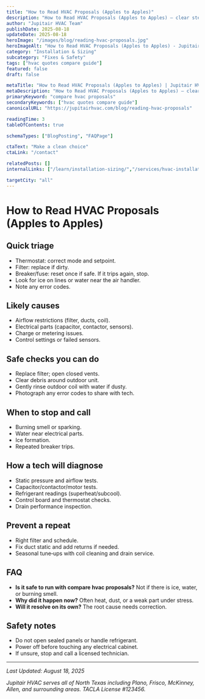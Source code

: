```yaml
---
title: "How to Read HVAC Proposals (Apples to Apples)"
description: "How to Read HVAC Proposals (Apples to Apples) — clear steps, practical detail, and when to call a pro in North Texas."
author: "Jupitair HVAC Team"
publishDate: 2025-08-18
updateDate: 2025-08-18
heroImage: "/images/blog/reading-hvac-proposals.jpg"
heroImageAlt: "How to Read HVAC Proposals (Apples to Apples) - Jupitair HVAC"
category: "Installation & Sizing"
subcategory: "Fixes & Safety"
tags: ["hvac quotes compare guide"]
featured: false
draft: false

metaTitle: "How to Read HVAC Proposals (Apples to Apples) | Jupitair HVAC"
metaDescription: "How to Read HVAC Proposals (Apples to Apples) — clear steps, practical detail, and when to call a pro in North Texas."
primaryKeyword: "compare hvac proposals"
secondaryKeywords: ["hvac quotes compare guide"]
canonicalURL: "https://jupitairhvac.com/blog/reading-hvac-proposals"

readingTime: 3
tableOfContents: true

schemaTypes: ["BlogPosting", "FAQPage"]

ctaText: "Make a clean choice"
ctaLink: "/contact"

relatedPosts: []
internalLinks: ["/learn/installation-sizing/","/services/hvac-installation/"]

targetCity: "all"
---
```



# How to Read HVAC Proposals (Apples to Apples)



## Quick triage
- Thermostat: correct mode and setpoint.
- Filter: replace if dirty.
- Breaker/fuse: reset once if safe. If it trips again, stop.
- Look for ice on lines or water near the air handler.
- Note any error codes.



<BlogCTA variant="inline" />

## Likely causes
- Airflow restrictions (filter, ducts, coil).
- Electrical parts (capacitor, contactor, sensors).
- Charge or metering issues.
- Control settings or failed sensors.


## Safe checks you can do
- Replace filter; open closed vents.
- Clear debris around outdoor unit.
- Gently rinse outdoor coil with water if dusty.
- Photograph any error codes to share with tech.


## When to stop and call
- Burning smell or sparking.
- Water near electrical parts.
- Ice formation.
- Repeated breaker trips.


## How a tech will diagnose
- Static pressure and airflow tests.
- Capacitor/contactor/motor tests.
- Refrigerant readings (superheat/subcool).
- Control board and thermostat checks.
- Drain performance inspection.


## Prevent a repeat
- Right filter and schedule.
- Fix duct static and add returns if needed.
- Seasonal tune‑ups with coil cleaning and drain service.


## FAQ
- **Is it safe to run with compare hvac proposals?** Not if there is ice, water, or burning smell.
- **Why did it happen now?** Often heat, dust, or a weak part under stress.
- **Will it resolve on its own?** The root cause needs correction.


## Safety notes
- Do not open sealed panels or handle refrigerant.
- Power off before touching any electrical cabinet.
- If unsure, stop and call a licensed technician.

---

<BlogCTA variant="end" />

*Last Updated: August 18, 2025*

*Jupitair HVAC serves all of North Texas including Plano, Frisco, McKinney, Allen, and surrounding areas. TACLA License #123456.*
